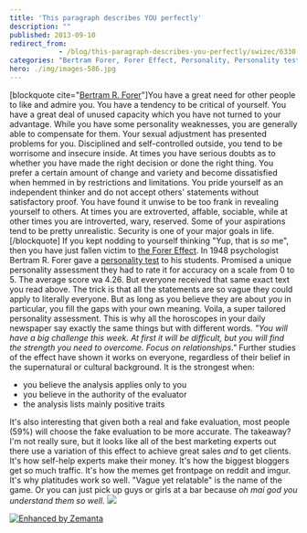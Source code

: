 ```yaml
---
title: 'This paragraph describes YOU perfectly'
description: ""
published: 2013-09-10
redirect_from: 
            - /blog/this-paragraph-describes-you-perfectly/swizec/6330
categories: "Bertram Forer, Forer Effect, Personality, Personality test, Psychology, Social Sciences, Uncategorized"
hero: ./img/images-586.jpg
---
```

\[blockquote cite="[Bertram R. Forer](http://en.wikipedia.org/wiki/Bertram_Forer "Bertram Forer")"]You have a great need for other people to like and admire you. You have a tendency to be critical of yourself. You have a great deal of unused capacity which you have not turned to your advantage. While you have some personality weaknesses, you are generally able to compensate for them. Your sexual adjustment has presented problems for you. Disciplined and self-controlled outside, you tend to be worrisome and insecure inside. At times you have serious doubts as to whether you have made the right decision or done the right thing. You prefer a certain amount of change and variety and become dissatisfied when hemmed in by restrictions and limitations. You pride yourself as an independent thinker and do not accept others' statements without satisfactory proof. You have found it unwise to be too frank in revealing yourself to others. At times you are extroverted, affable, sociable, while at other times you are introverted, wary, reserved. Some of your aspirations tend to be pretty unrealistic. Security is one of your major goals in life.\[/blockquote] If you kept nodding to yourself thinking "Yup, that is _so_ me", then you have just fallen victim to [the Forer Effect](http://en.wikipedia.org/wiki/Forer_effect "Forer effect"). In 1948 psychologist Bertram R. Forer gave a [personality test](http://en.wikipedia.org/wiki/Personality_test "Personality test") to his students. Promised a unique personality assessment they had to rate it for accuracy on a scale from 0 to 5. The average score wa 4.26. But everyone received that same exact text you read above. The trick is that all the statements are so vague they could apply to literally everyone. But as long as you believe they are about _you_ in particular, you fill the gaps with your own meaning. Voila, a super tailored personality assessment. This is why all the horoscopes in your daily newspaper say exactly the same things but with different words. _"You will have a big challenge this week. At first it will be difficult, but you will find the strength you need to overcome. Focus on relationships."_ Further studies of the effect have shown it works on everyone, regardless of their belief in the supernatural or cultural background. It is the strongest when:

- you believe the analysis applies only to you
- you believe in the authority of the evaluator
- the analysis lists mainly positive traits

It's also interesting that given both a real and fake evaluation, most people (59%) will choose the fake evaluation to be more accurate. The takeaway? I'm not really sure, but it looks like all of the best marketing experts out there use a variation of this effect to achieve great sales _and_ to get clients. It's how self-help experts make their money. It's how the biggest bloggers get so much traffic. It's how the memes get frontpage on reddit and imgur. It's why platitudes work so well. "Vague yet relatable" is the name of the game. Or you can just pick up guys or girls at a bar because _oh mai god you understand them so well_. ![](./img/images-586.jpg)

[![Enhanced by Zemanta](http://img.zemanta.com/zemified_e.png?x-id=401f4845-6d7b-46ee-b466-5720321e5555)](http://www.zemanta.com/?px "Enhanced by Zemanta")